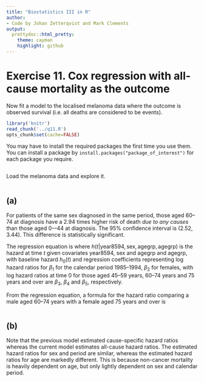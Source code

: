 ```yaml
---
title: "Biostatistics III in R"
author:
- Code by Johan Zetterqvist and Mark Clements
output:
  prettydoc::html_pretty:
    theme: cayman
    highlight: github
---
```


# Exercise 11. Cox regression with all-cause mortality as the outcome #


Now fit a model to the localised melanoma data where the outcome is observed survival (i.e. all deaths are considered to be events).

```r
library('knitr')
read_chunk('../q11.R')
opts_chunk$set(cache=FALSE)
```

You may have to install the required packages the first time you use them. You can install a package by `install.packages("package_of_interest")` for each package you require.

```r
```
Load the melanoma data and explore it.

```r
```

## (a) ## 

For patients of the same sex diagnosed in the same period, those
aged 60–74 at diagnosis have a 2.94 times higher risk of death
*due to any causes* than those aged 0-–44
at diagnosis. The 95% confidence interval is (2.52, 3.44). This difference is statistically significant.

The regression equation is 
\begin{align*}
h(t|\text{year8594},\text{sex},\text{agegrp}) &= h_0(t) \exp(\beta_1 I(\text{sex}=\text{"Female"})+\beta_2 I(\text{year8594}=\text{"Diagnosed 85-94"})+\\
&\qquad\beta_3 I(\text{agegrp}=\text{"45-59"})+\beta_4 I(\text{agegrp}=\text{"60-64"}) + \beta_5 I(\text{agegrp}=\text{"75+"}) 
\end{align*}
where $h(t|\text{year8594},\text{sex},\text{agegrp},\text{agegrp})$ is the hazard at time $t$ given covariates $\text{year8594}$, $\text{sex}$ and $\text{agegrp}$ and $\text{agegrp}$, with baseline hazard $h_0(t)$ and regression coefficients representing log hazard ratios for $\beta_1$ for the calendar period 1985--1994, $\beta_2$ for females, with log hazard ratios at time 0 for those aged 45--59 years, 60--74 years and 75 years and over are $\beta_3$, $\beta_4$ and $\beta_5$, respectively.

From the regression equation, a formula for the hazard ratio comparing a male aged 60--74 years with a female aged 75 years and over is
\begin{align*}
\frac{h(t|\text{year8594},\text{sex}=\text{"Male"},\text{agegrp}=\text{"60-74"})}{h(t|\text{year8594},\text{sex}=\text{"Female"},\text{agegrp}=\text{"75+"})} &= 
\frac{h_0(t) \exp(\beta_2 I(\text{year8594}=\text{"Diagnosed 85-94"})+ \beta_4)}{h_0(t)\exp(\beta_1}+\beta_2 I(\text{year8594}=\text{"Diagnosed 85-94"}+\beta_5))} \\
&= \exp(\beta_4 - \beta_1 - \beta_5)
\end{align*}

```r
```

## (b) ## 

Note that the previous model estimated cause-specific hazard
ratios whereas the current model estimates all-cause
hazard ratios. The estimated hazard ratios for sex and period
are similar, whereas the estimated hazard ratios for age are
markedly different. This is because non-cancer mortality is
heavily dependent on age, but only lightly dependent on sex and
calendar period.
		
```r
```
